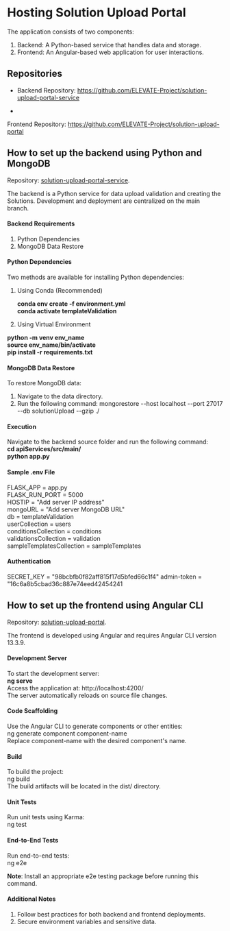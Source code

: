 # Hosting Solution Upload Portal


The application consists of two components:

1. Backend: A Python-based service that handles data and storage.
2. Frontend: An Angular-based web application for user interactions.

## Repositories
* Backend Repository: https://github.com/ELEVATE-Project/solution-upload-portal-service

* 
Frontend Repository: https://github.com/ELEVATE-Project/solution-upload-portal

## How to set up the backend using Python and MongoDB
Repository: <a href="https://github.com/ELEVATE-Project/solution-upload-portal-service">solution-upload-portal-service</a>.



The backend is a Python service for data upload validation and creating the Solutions. Development and deployment are centralized on the main branch.

#### Backend Requirements
1. Python Dependencies
2. MongoDB Data Restore

#### Python Dependencies

Two methods are available for installing Python dependencies:

1. Using Conda (Recommended)    

   **conda env create -f environment.yml**   
   **conda activate templateValidation**   
     
      
2. Using Virtual Environment

  **python -m venv env_name**    
  **source env_name/bin/activate**    
  **pip install -r requirements.txt**  
     

#### MongoDB Data Restore

To restore MongoDB data:

1. Navigate to the data directory.
2. Run the following command:
   mongorestore --host localhost --port 27017 --db solutionUpload --gzip ./

#### Execution

Navigate to the backend source folder and run the following command:    
**cd apiServices/src/main/**    
**python app.py**   


#### Sample .env File

FLASK_APP = app.py    
FLASK_RUN_PORT = 5000    
HOSTIP = "Add server IP address"   
mongoURL = "Add server MongoDB URL"   
db = templateValidation    
userCollection = users   
conditionsCollection = conditions  
validationsCollection = validation  
sampleTemplatesCollection = sampleTemplates   

#### Authentication
SECRET_KEY = "98bcbfb0f82aff815f17d5bfed66c1f4"
admin-token = "16c6a8b5cbad36c887e74eed42454241

## How to set up the frontend using Angular CLI

Repository: <a href="https://github.com/ELEVATE-Project/solution-upload-portal">solution-upload-portal</a>. 

The frontend is developed using Angular and requires Angular CLI version 13.3.9.

#### Development Server

To start the development server:   
   **ng serve**   
   Access the application at: http://localhost:4200/   
   The server automatically reloads on source file changes.

#### Code Scaffolding

Use the Angular CLI to generate components or other entities:  
ng generate component component-name   
Replace component-name with the desired component's name.

#### Build

To build the project:   
   ng build   
   The build artifacts will be located in the dist/ directory.

#### Unit Tests

Run unit tests using Karma:   
ng test

#### End-to-End Tests

Run end-to-end tests:    
ng e2e

**Note**: Install an appropriate e2e testing package before running this command.

#### Additional Notes

1. Follow best practices for both backend and frontend deployments.
2. Secure environment variables and sensitive data.




